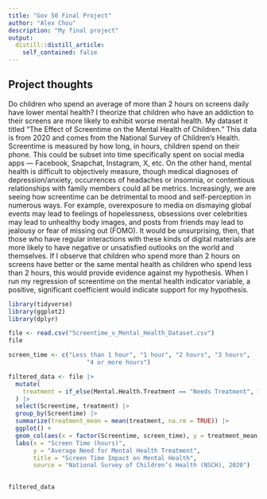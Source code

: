 ```yaml
---
title: "Gov 50 Final Project"
author: "Alex Chou"
description: "My final project"
output:
  distill::distill_article:
    self_contained: false
---
```




## Project thoughts

Do children who spend an average of more than 2 hours on screens daily have lower mental health? I theorize that children who have an addiction to their screens are more likely to exhibit worse mental health. My dataset it titled "The Effect of Screentime on the Mental Health of Children." This data is from 2020 and comes from the National Survey of Children's Health. Screentime is measured by how long, in hours, children spend on their phone. This could be subset into time specifically spent on social media apps — Facebook, Snapchat, Instagram, X, etc. On the other hand, mental health is difficult to objectively measure, though medical diagnoses of depression/anxiety, occurrences of headaches or insomnia, or contentious relationships with family members could all be metrics. Increasingly, we are seeing how screentime can be detrimental to mood and self-perception in numerous ways. For example, overexposure to media on dismaying global events may lead to feelings of hopelessness, obsessions over celebrities may lead to unhealthy body images, and posts from friends may lead to jealousy or fear of missing out (FOMO). It would be unsurprising, then, that those who have regular interactions with these kinds of digital materials are more likely to have negative or unsatisfied outlooks on the world and themselves. If I observe that children who spend more than 2 hours on screens have better or the same mental health as children who spend less than 2 hours, this would provide evidence against my hypothesis. When I run my regression of screentime on the mental health indicator variable, a positive, significant coefficient would indicate support for my hypothesis.


```r
library(tidyverse)
library(ggplot2)
library(dplyr)

file <- read.csv("Screentime_v_Mental_Health_Dataset.csv")
file

screen_time <- c("Less than 1 hour", "1 hour", "2 hours", "3 hours", 
                      "4 or more hours")

filtered_data <- file |>
  mutate(
    treatment = if_else(Mental.Health.Treatment == "Needs Treatment", 1, 0)
  ) |>
  select(Screentime, treatment) |>
  group_by(Screentime) |>
  summarize(treatment_mean = mean(treatment, na.rm = TRUE)) |>
  ggplot() +
  geom_col(aes(x = factor(Screentime, screen_time), y = treatment_mean, fill = Screentime), stat = "identity") +
  labs(x = "Screen Time (hours)",
       y = "Average Need for Mental Health Treatment",
       title = "Screen Time Impact on Mental Health",
       source = "National Survey of Children’s Health (NSCH), 2020")
  

filtered_data

```




